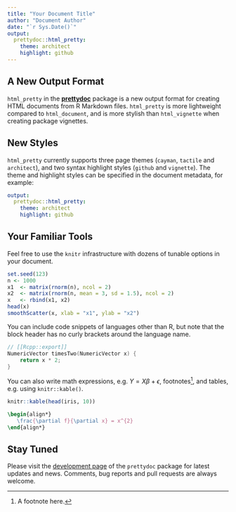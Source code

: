 ```yaml
---
title: "Your Document Title"
author: "Document Author"
date: "`r Sys.Date()`"
output:
  prettydoc::html_pretty:
    theme: architect
    highlight: github
---
```


## A New Output Format

`html_pretty` in the [**prettydoc**](https://github.com/yixuan/prettydoc/)
package is a new output format for creating HTML documents from R Markdown files.
`html_pretty` is more lightweight compared to `html_document`, and is more
stylish than `html_vignette` when creating package vignettes.

## New Styles

`html_pretty` currently supports three page themes (`cayman`, `tactile` and
`architect`), and two syntax highlight styles (`github` and `vignette`).
The theme and highlight styles can be specified in the document metadata,
for example:

```yaml
output:
  prettydoc::html_pretty:
    theme: architect
    highlight: github
```

## Your Familiar Tools

Feel free to use the `knitr` infrastructure with dozens of tunable options in
your document.

```r
set.seed(123)
n <- 1000
x1  <- matrix(rnorm(n), ncol = 2)
x2  <- matrix(rnorm(n, mean = 3, sd = 1.5), ncol = 2)
x   <- rbind(x1, x2)
head(x)
smoothScatter(x, xlab = "x1", ylab = "x2")
```

You can include code snippets of languages other than R, but note that
the block header has no curly brackets around the language name.

```cpp
// [[Rcpp::export]]
NumericVector timesTwo(NumericVector x) {
    return x * 2;
}
```

You can also write math expressions, e.g. $Y = X\beta + \epsilon$,
footnotes^[A footnote here.], and tables, e.g. using `knitr::kable()`.

```r
knitr::kable(head(iris, 10))
```

```latex
\begin{align*}
   \frac{\partial f}{\partial x} = x^{2} 
\end{align*}
```

## Stay Tuned

Please visit the [development page](https://github.com/yixuan/prettydoc/) of the 
`prettydoc` package for latest updates and news. Comments, bug reports and
pull requests are always welcome.
